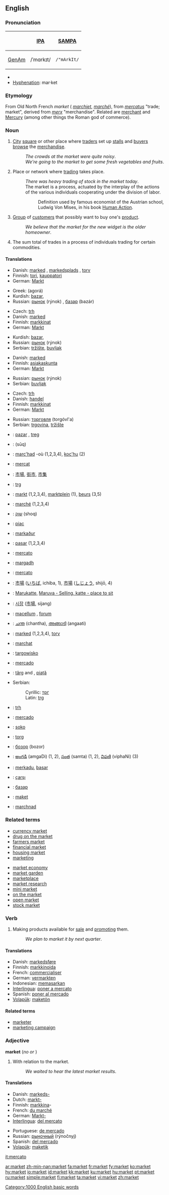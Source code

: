 {{wikipedia}}
==English==

===Pronunciation===
{| border=1 cellpadding=5
! !! [[w:International Phonetic Alphabet|IPA]] !! [[w:SAMPA|SAMPA]]
|-
! [[GenAm]]
| /ˈmɑrkɪt/ || <tt>/"mArkIt/</tt>
|}
*{{audio|en-us-market.ogg|Audio (US)}}
*[[Hyphenation]]: mar·ket

===Etymology===
From Old North French ''market'' ({{OF.}} ''[[marchiet]]'', {{F.}} ''[[marché]]''), from {{L.}} ''[[mercatus]]'' "trade; market", derived from ''[[merx]]'' "merchandise".  Related are [[merchant]] and [[Mercury]] (among other things the Roman god of commerce).

===Noun===
{{en-noun}}

# [[City]] [[square]] or other place where [[trader]]s set up [[stall]]s and [[buyer]]s [[browse]] the [[merchandise]].
#:''The crowds at the market were quite noisy''.
#:''We're going to the market to get some fresh vegetables and fruits''.
# Place or network where [[trading]] takes place.
#:''There was heavy trading of stock in the market today''.
#:The market is a process, actuated by the interplay of the actions of the various individuals cooperating under the division of labor.
#:: Definition used by famous economist of the Austrian school, Ludwig Von Mises, in his book [http://www.mises.org/humanaction/chap15sec1.asp Human Action].
# [[Group]] of [[customer]]s that possibly want to buy one's [[product]].
#:''We believe that the market for the new widget is the older homeowner''.
# The sum total of trades in a process of individuals trading for certain commodities.

====Translations====
{{trans-top|market square}}
*Danish: [[marked]] {{n}}, [[markedsplads]] {{c}}, [[torv]] {{n}}
*Finnish: [[tori]], [[kauppatori]]
*German: [[Markt]] {{m}}
{{trans-mid}}
*Greek: {{t|el|αγορά|f|}} (agorá)
*Kurdish: [[bazar]], {{KUchar|[[بازار]]}}
*Russian: [[рынок]] (rýnok) {{m}}, [[базар]] (bazár) {{m}}
{{trans-bottom}}

{{trans-top|place for trading in general}}
*Czech: [[trh]] {{m}}
*Danish: [[marked]] {{n}}
*Finnish: [[markkinat]]
*German: [[Markt]] {{m}}
{{trans-mid}}
*Kurdish: [[bazar]], {{KUchar|[[بازار]]}}
*Russian: [[рынок]] (rýnok) {{m}}
*Serbian: [[tržište]], [[buvljak]]
{{trans-bottom}}

{{trans-top|group of customers}}
*Danish: [[marked]] {{n}}
*Finnish: [[asiakaskunta]]
*German: [[Markt]] {{m}}
{{trans-mid}}
*Russian: [[рынок]] (rýnok) {{m}}
*Serbian: [[buvljak]]
{{trans-bottom}}

{{trans-top|total sum of trades}}
*Czech: [[trh]] {{m}}
*Danish: [[handel]] {{c}}
*Finnish: [[markkinat]]
*German: [[Markt]] {{m}}
{{trans-mid}}
*Russian: [[торговля]] (torgóvl'a) {{f}}
*Serbian: [[trgovina]], [[tržište]]
{{trans-bottom}}

{{checktrans}}
{{trans-top|Translations to be checked}}
*{{ttbc|Albanian}}: [[pazar]] {{m}}, [[treg]] {{m}}
*{{ttbc|Arabic}}: {{ARchar|[[سوق]]}} (sūq)
*{{ttbc|Breton}}: [[marc'had]] {{m}} -où {{p}} (1,2,3,4), [[koc'hu]] {{m}} (2)
*{{ttbc|Catalan}}: [[mercat]] {{m}}
*{{ttbc|Chinese}}: [[市場]], [[街市]], [[市集]]
*{{ttbc|Croatian}}: [[trg]] {{m}}
*{{ttbc|Dutch}}: [[markt]] {{m}} (1,2,3,4), [[marktplein]] {{n}} (1), [[beurs]] (3,5)
*{{ttbc|French}}: [[marché]] {{m}} (1,2,3,4)
*{{ttbc|Hebrew}}: [[שוק]] (shoq) {{m}}
*{{ttbc|Hungarian}}: [[piac]]
*{{ttbc|Icelandic}}: [[markaður]] {{m}}
*{{ttbc|Indonesian}}: [[pasar]] (1,2,3,4)
*{{ttbc|Interlingua}}: [[mercato]]
*{{ttbc|Irish}}: [[margadh]] {{m}}
*{{ttbc|Italian}}: [[mercato]] {{m}}
*{{ttbc|Japanese}}: [[市場]] ([[いちば]], ichiba, 1), [[市場]] ([[しじょう]], shijō, 4)
*{{ttbc|Kannada}}: [[Marukatte,]] [[Maruva - Selling, katte - place to sit]]
*{{ttbc|Korean}}: [[시장]] ([[市場]], sijang)
{{trans-mid}}
*{{ttbc|Latin}}: [[macellum]] {{n}}, [[forum]] {{n}}
*{{ttbc|Malayalam}}: [[ചന്ത]] (chantha), [[അങ്ങാടി]] (angaati)
*{{ttbc|Norwegian}}: [[marked]] {{n}} (1,2,3,4), [[torv]] {{n}}
*{{ttbc|Old High German}}: [[marchat]] {{m}}
*{{ttbc|Polish}}: [[targowisko]] {{n}}
*{{ttbc|Portuguese}}: [[mercado]] {{m}}
*{{ttbc|Romanian}}: [[târg]] {{f}} and {{m}}, [[piaţă]] {{f}}
*Serbian:
*:Cyrillic: [[трг]] {{m}}
*:Latin: [[trg]] {{m}}
*{{ttbc|Slovak}}: [[trh]] {{m}}
*{{ttbc|Spanish}}: [[mercado]] {{m}}
*{{ttbc|Swahili}}: [[soko]]
*{{ttbc|Swedish}}: [[torg]] {{n}}
*{{ttbc|Tajik}}: [[бозор]] (bozor)
*{{ttbc|Telugu}}: [[అంగడి]] (amgaDi) (1, 2), [[సంత]] (samta) (1, 2), [[విఫణి]] (viphaNi) (3)
*{{ttbc|Tetum}}: [[merkadu]], [[basar]]
*{{ttbc|Turkish}}: [[çarşı]]
*{{ttbc|Ukrainian}}: [[базар]] {{m}}
*{{ttbc|Volapük}}: [[maket]]
*{{ttbc|Welsh}}: [[marchnad]] {{f}}
{{trans-bottom}}

===Related terms===
{{rel-top|related terms}}
*[[currency market]]
*[[drug on the market]]
*[[farmers market]]
*[[financial market]]
*[[housing market]]
*[[marketing]]
{{rel-mid}}
*[[market economy]]
*[[market garden]]
*[[marketplace]]
*[[market research]]
*[[mini market]]
*[[on the market]]
*[[open market]]
*[[stock market]]
{{rel-bottom}}

===Verb===
{{en-verb}}

# {{transitive}} Making products available for [[sale]] and [[promoting]] them.
#:''We plan to market it by next quarter''.

====Translations====
{{trans-top|making products available and promoting them}}
*Danish: [[markedsføre]]
*Finnish: [[markkinoida]]
*French: [[commercialiser]]
*German: [[vermarkten]]
*Indonesian: [[pasar|memasarkan]]
*[[Interlingua]]: [[poner a mercato]]
*Spanish: [[poner al mercado]]
*[[Volapük]]: [[maketön]]
{{trans-bottom}}

====Related terms====
*[[marketer]]
*[[marketing campaign]]

===Adjective===
'''market'''  (''no'' {{compar}} ''or'' {{superl}})

# With relation to the market.
#:''We waited to hear the latest market results''.

====Translations====
{{trans-top|relating to the market}}
*Danish: [[markeds-]]
*Dutch: [[markt-]]
*Finnish: [[markkina]]-
*French: [[du marché]]
*German: [[Markt-]]
*[[Interlingua]]: [[del mercato]]
{{trans-mid}}
*Portuguese: [[de mercado]]
*Russian: [[рыночный]] (rýnočnyj)
*Spanish: [[del mercado]]
*[[Volapük]]: [[maketik]]
{{trans-top}}

[[it:mercato]]

[[Category:1000 English basic words]]

[[ar:market]]
[[zh-min-nan:market]]
[[fa:market]]
[[fr:market]]
[[fy:market]]
[[ko:market]]
[[hy:market]]
[[io:market]]
[[id:market]]
[[kk:market]]
[[ku:market]]
[[hu:market]]
[[pt:market]]
[[ru:market]]
[[simple:market]]
[[fi:market]]
[[ta:market]]
[[vi:market]]
[[zh:market]]